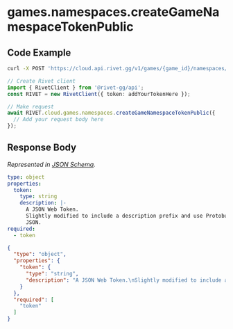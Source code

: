 
# games.namespaces.createGameNamespaceTokenPublic

## Code Example

<CodeGroup title='Request' tag='POST' label='https://cloud.api.rivet.gg/v1/games/{game_id}/namespaces/{namespace_id}/tokens/public'>

```bash {{ title: 'cURL' }}
curl -X POST 'https://cloud.api.rivet.gg/v1/games/{game_id}/namespaces/{namespace_id}/tokens/public'
```

```ts
// Create Rivet client
import { RivetClient } from '@rivet-gg/api';
const RIVET = new RivetClient({ token: addYourTokenHere });

// Make request
await RIVET.cloud.games.namespaces.createGameNamespaceTokenPublic({
  // Add your request body here
});
```

</CodeGroup>


## Response Body

_Represented in [JSON Schema](https://json-schema.org/)._

<CodeGroup title='Response'>

```yaml
type: object
properties:
  token:
    type: string
    description: |-
      A JSON Web Token.
      Slightly modified to include a description prefix and use Protobufs of
      JSON.
required:
  - token

```

```json
{
  "type": "object",
  "properties": {
    "token": {
      "type": "string",
      "description": "A JSON Web Token.\nSlightly modified to include a description prefix and use Protobufs of\nJSON."
    }
  },
  "required": [
    "token"
  ]
}
```

</CodeGroup>

